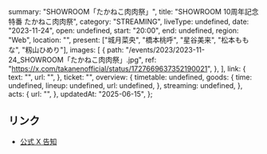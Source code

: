   summary: "SHOWROOM「たかねこ肉肉祭」",
  title: "SHOWROOM 10周年記念特番 たかねこ肉肉祭",
  category: "STREAMING",
  liveType: undefined,
  date: "2023-11-24",
  open: undefined,
  start: "20:00",
  end: undefined,
  region: "Web",
  location: "",
  present: ["城月菜央", "橋本桃呼", "星谷美来", "松本ももな", "籾山ひめり"],
  images: [
    {
      path: "/events/2023/2023-11-24_SHOWROOM「たかねこ肉肉祭」.jpg",
      ref: "https://x.com/takanenofficial/status/1727669637352190021",
    },
  ],
  link: {
    text: "",
    url: "",
  },
  ticket: "",
  overview: {
    timetable: undefined,
    goods: {
      time: undefined,
      lineup: undefined,
      url: undefined,
    },
    streaming: undefined,
  },
  acts: {
    url: "",
  },
  updatedAt: "2025-06-15",
};

## リンク

- [公式 X 告知](https://x.com/takanenofficial/status/1727669637352190021)

